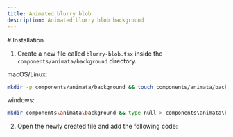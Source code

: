 ```yaml
---
title: Animated blurry blob
description: Animated blurry blob background
---
```


<ComponentPreview name="background-blurry-blob--docs" />
# Installation

1. Create a new file called `blurry-blob.tsx` inside the `components/animata/background` directory.

macOS/Linux:

```bash
mkdir -p components/animata/background && touch components/animata/background/blurry-blob.tsx
```

windows:

```bash
mkdir components\animata\background && type null > components\animata\background\blurry-blob.tsx
```

2. Open the newly created file and add the following code:

```jsx file=<rootDir>/animata/background/blurry-blob.tsx

```
